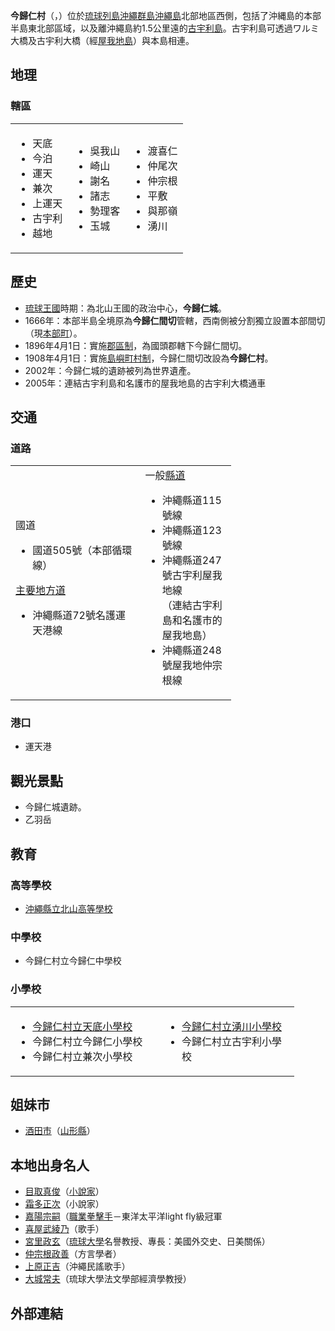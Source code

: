 {{日本町村
| 自治體名=今歸仁
| 町村=村
| 圖像=[[File:Nakijin_Okinawa_Japan_Nakikjin-Castle-10.jpg|240px]]
| 圖像說明=[[今歸仁城|今歸仁城]]（[[北山王國|北山]]城）遺址
| 町村章=[[File:Emblem_of_Nakijin,_Okinawa.svg|100px]]
| 日文原名=今帰仁村
| 平假名=なきじんそん
| 羅馬字拼音=Nakijin-son
| 都道府縣=沖繩縣
| 支廳=
| 郡=國頭郡
| 編號=47306-5
| 面積=39.87
| 邊界未定=
| 人口=9,613
| 統計時間=2006年3月31日
| 自治體=[[名護市|名護市]]、[[本部町|本部町]]
| 樹=[[琉球松|琉球松]]
| 花=[[朱槿|朱槿]]
| 其他象徵物=村鳥<br>村蝶<br>村魚
| 其他象徵=[[三光鳥|三光鳥]]<br>[[螯蛺蝶|螯蛺蝶]]<br>[[角鐮魚|角鐮魚]]
| 郵遞區號=905-0492
| 所在地=國頭郡今歸仁村字仲宗根219番地<br><center>[[File:Nakijin_Village_Office.jpg|210px]]</center>
| 電話號碼=980-56-2101
| 外部連結=http://www.nakijin.jp/
| 經度=東經127度58分29秒
| 緯度=北緯26度40分43秒
| 地圖=[[File:Nakijin_in_Okinawa_Map.gif|200px]]
}}
'''今歸仁村'''（{{jpn|j=今帰仁村|hg=なきじんそん|rm=Nakijin son|f=y}}，{{ryu|r=今帰仁|kn=ナチヂン|rm=Nacizin}}）位於[[琉球列島|琉球列島]][[沖繩群島|沖繩群島]][[沖繩島|沖繩島]]北部地區西側，包括了沖縄島的本部半島東北部區域，以及離沖繩島約1.5公里遠的[[古宇利島|古宇利島]]。古宇利島可透過ワルミ大橋及古宇利大橋（經[[屋我地島|屋我地島]]）與本島相連。

==地理==
===轄區===
{| width="65%"
|-----
| valign="top" width="33%" |
*天底
*今泊
*運天
*兼次
*上運天
*古宇利
*越地
| valign="top" width="33%" |
*吳我山
*崎山
*謝名
*諸志
*勢理客
*玉城
| valign="top" width="33%" |
*渡喜仁
*仲尾次
*仲宗根
*平敷
*與那嶺
*湧川
|}

==歷史==
*[[琉球王國|琉球王國]]時期：為北山王國的政治中心，'''今歸仁城'''。
*1666年：本部半島全境原為'''今歸仁間切'''管轄，西南側被分割獨立設置本部間切（現[[本部町|本部町]]）。
*1896年4月1日：實施[[郡區制|郡區制]]，為國頭郡轄下今歸仁間切。
*1908年4月1日：實施[[島嶼町村制|島嶼町村制]]，今歸仁間切改設為'''今歸仁村'''。
*2002年：今歸仁城的遺跡被列為世界遺產。
*2005年：連結古宇利島和名護市的屋我地島的古宇利大橋通車

==交通==
===道路===

{| width="70%"
|-----
| valign="top" width="50%" |
;國道
*國道505號（本部循環線）
;[[主要地方道|主要地方道]]
*沖繩縣道72號名護運天港線
| valign="top" |
;一般[[都道府縣道|縣道]]
*沖繩縣道115號線
*沖繩縣道123號線
*沖繩縣道247號古宇利屋我地線<br>（連結古宇利島和名護市的屋我地島）
*沖繩縣道248號屋我地仲宗根線
|}

===港口===
*運天港

==觀光景點==
*今歸仁城遺跡。 
*乙羽岳

==教育==
===高等學校===
*[http://www.hokuzan-h.open.ed.jp/ 沖繩縣立北山高等學校]{{Wayback|url=http://www.hokuzan-h.open.ed.jp/ |date=20200915013053 }}

===中學校===
*今歸仁村立今歸仁中學校

===小學校===

{| width="90%"
|-----
| valign="top" width="50%" |
*[https://web.archive.org/web/20070312031606/http://www6.ocn.ne.jp/~amesoko/ 今歸仁村立天底小學校]
*今歸仁村立今歸仁小學校
*今歸仁村立兼次小學校
| valign="top" |
*[https://web.archive.org/web/20061027014012/http://www10.ocn.ne.jp/~wakugawa/ 今歸仁村立湧川小學校]
*今歸仁村立古宇利小學校
|}

==姐妹市==
*[[酒田市|酒田市]]（[[山形縣|山形縣]]）

==本地出身名人==
*[[目取真俊|目取真俊]]（[[小說家|小說家]]）
*[[霜多正次|霜多正次]]（小說家）
*[[嘉陽宗嗣|嘉陽宗嗣]]（[[職業拳擊手|職業拳擊手]]－東洋太平洋light fly級冠軍
*[[喜屋武綾乃|喜屋武綾乃]]（歌手）
*[[宮里政玄|宮里政玄]]（[[琉球大學|琉球大學]]名譽教授、專長：美國外交史、日美關係）
*[[仲宗根政善|仲宗根政善]]（方言學者）
*[[上原正吉|上原正吉]]（沖繩民謠歌手）
*[[大城常夫|大城常夫]]（琉球大學法文學部經濟學教授）

==外部連結==
{{Commonscat|Nakijin, Okinawa}}

{{沖繩縣}}
{{Authority control}}